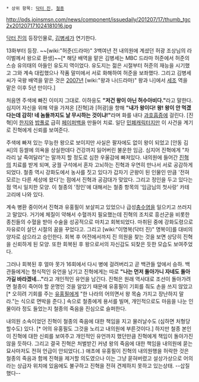  * 상위 항목: [[닥터 진]], [[철종]]

http://pds.joinsmsn.com/news/component/issuedaily/201207/17/thumb_tgc2x201207171024181016.jpg

[[닥터 진]]의 등장인물로, [[김병세]]가 연기한다. 

13화부터 등장. ~~[wiki:"허준(드라마)" 3백여년 전 내의원에 계셨던 허광 조상님의 라이벌께서 왕으로 환생]~~[* 해당 배역을 맡은 김병세는 MBC 드라마 허준에서 허준의 스승 유의태의 아들인 유도지 역이었다. 유도지는 젊은 시절부터 허준의 재능을 시기했고 그와 계속 대립했으나 작품 말미에서 서로 화해하여 허준을 보좌했다. 그리고 김병세 씨가 국왕 배역을 맡은 것은 [[2007년]] [wiki:"왕과 나(드라마)" 왕과 나]에서 [[세조(조선)|세조]] 역을 맡은 이후 5년 만이다.]

처음엔 주색에 빠진 이미지 그대로. 이하응도 '''"저건 왕이 아닌 허수아비다."'''라고 말한다. 심지어 자신을 위해 약을 가져온 [진혁]과 [허광]을 향해 '''"내가 왕이다! 왕! 왕이 안 먹겠다는데 감히! 네 놈들까지도 날 무시하는 것이냐!"'''라며 화를 내다 [[과호흡증]]에 걸린다. [진혁]이 [[한지]]와 [[밥풀]]로 급히 [[페이퍼백]]을 만들어 치료. 일단 [[민폐]]캐릭터지만 이 사건을 계기로 진혁에게 신뢰를 보여준다.

주색에 빠져 있는 무능한 왕으로 보이지만 사실은 팔자에도 없이 왕이 되었고 [안동 김씨]의 등쌀에 의욕을 상실한데다 건강까지 잃어버린 불운한 임금. 심지어 진혁에게 "차라리 날 죽여달라"는 말까지 할 정도로 심한 우울감에 빠져있다. 내의원에 들어간 [[진혁]]의 치료를 받게 되며, 궁궐 구석에서 혼자 고뇌하는 진혁과 우연히 만나서 서로 공감하게 되었다. 철종 역시 강화도에서 농사를 짓고 있다가 갑자기 군왕이 된 인물인 만큼 '전혀 모르는 다른 세상에 왔다'는 점에서 진혁과 공감대가 맞았다. 그리고 정인을 두고 있다는 점 역시 일치한 모양. 이 철종의 '정인'에 대해서는 철종 항목의 '임금님의 첫사랑' 카테고리에 나와 있다.  

계속 병환 중이어서 진혁과 유홍필이 보살피고 있었으나 급성[[충수염]]을 일으키고 쓰러지고 말았다. 거기에 체질이 약해서 수혈까지 필요했는데 진혁의 조치로 흥선군을 비롯한 종친들의 수혈을 받아 수술을 성공적으로 마치고 회복되었다. 마취된 중에 강화도령으로 자유로이 살던 시절의 꿈을 꾸었다고. 그리고 [wiki:"이명복(닥터 진)" 명복이]를 대비의 양자로 삼으라고 승인한다. 회복 후 어전에서까지 진 의원을 찾는 것을 보면 상당히 진혁을 신뢰하게 된 모양. 또한 회복된 후 왕으로서의 자신감도 되찾은 듯한 모습도 보여주었다. 

그러나 회복된 후 얼마 못가 16회에서 다시 병에 걸려버리고 곧 백관들 앞에서 승하. 백관들에게는 형식적인 유언을 남기고 진혁에게는 따로 '''"나는 먼저 돌아가니 자네도 돌아가길 바라겠네..."'''라고 개인적인 유언을 남긴다. 진혁은 원래 역사대로 조선이 돌아가려면 철종이 죽어야 할 운명인 것을 알았기 때문에 유홍필이 기회를 줘도 손을 쓰지 않았고[* 오히려 기회를 주는 [[유홍필]]에게 "한 나라의 어의면서 왕 목숨 가지고 장난하지 말라."는 식으로 면박을 준다.] 속으로 철종에게 용서를 빌며, 개인적으로도 마음을 나눈 인물이라 정도 들었는지 철종의 죽음을 진심으로 슬퍼한다.

내의원 소속이었던 진혁이 철종의 죽음에 대한 책임을 지고 물러날수도 (심하면 처형당할수도) 있다. [* 어의 유홍필도 그것을 노리고 내의원에 부른것이다.] 하지만 철종 본인이 진혁에 대한 신뢰를 보여주고 개인적인 유언까지 했던만큼 진혁에게 책임이 돌아가진 않을 듯하다. 그리고 결국 진혁은 처벌받긴 커녕 왕의 죽음에 대한 책임을 내의원에 묻는 묘사마저도 전혀 언급이 안되었다(..)
애초에 유홍필이 진혁의 내의원행을 허락한 것은 철종의 죽음과 함께 진혁을 제거할 의도였으나 이는 그냥 묻혀버렸고 설상가상으로 어의라는 상급자 위치에 있음에도 불구하고 진혁을 전혀 견제하지 못하고 있는상태. --삽질했다--
